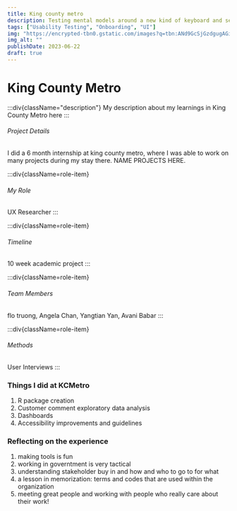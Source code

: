 ```yaml
---
title: King county metro
description: Testing mental models around a new kind of keyboard and search interface
tags: ["Usability Testing", "Onboarding", "UI"]
img: "https://encrypted-tbn0.gstatic.com/images?q=tbn:ANd9GcSjGzdgugAGiD6iO8_mmcyaZchDseFR-LrJHg&s"
img_alt: ""
publishDate: 2023-06-22 
draft: true 
---
```


<FullWidthSection>

# King County Metro 

:::div{className="description"}
My description about my learnings in King County Metro here 
:::


###### Project Details
I did a 6 month internship at king county metro, where I was able to work on many projects during my stay there. NAME PROJECTS HERE. 
<div class='roles'>

:::div{className=role-item}
###### My Role
UX Researcher
:::

:::div{className=role-item}
###### Timeline
10 week academic project
:::

:::div{className=role-item}
###### Team Members
flo truong, 
Angela Chan, Yangtian Yan, Avani Babar
:::


:::div{className=role-item}
###### Methods
User Interviews
:::
</div>
</FullWidthSection>

### Things I did at KCMetro 
1. R package creation 
2. Customer comment exploratory data analysis 
3. Dashboards 
4. Accessibility improvements and guidelines 

### Reflecting on the experience
1. making tools is fun 
2. working in governtment is very tactical 
3. understanding stakeholder buy in and how and who to go to for what 
4. a lesson in memorization: terms and codes that are used within the organization 
6. meeting great people and working with people who really care about their work! 
